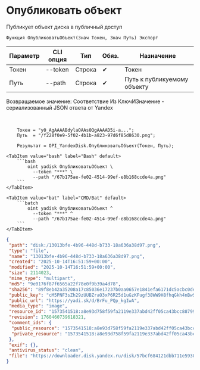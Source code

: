 ﻿---
sidebar_position: 1
description: Опубликовать объект и другие функции для работы с Yandex Disk в Открытом пакете интеграций - бесплатной open-source библиотеке интеграций для 1С:Предприятие 8, OneScript и CLI
keywords: [1C, 1С, 1С:Предприятие, 1С:Предприятие 8.3, API, Интеграция, Сервисы, Обмен, OneScript, CLI, Yandex Disk]
---


# Опубликовать объект
 Публикует объект диска в публичный доступ



`Функция ОпубликоватьОбъект(Знач Токен, Знач Путь) Экспорт`

  | Параметр | CLI опция | Тип | Обяз. | Назначение |
  |-|-|-|-|-|
  | Токен | --token | Строка | &#x2714; | Токен |
  | Путь | --path | Строка | &#x2714; | Путь к публикуемому объекту |

  
  Возвращаемое значение:   Соответствие Из КлючИЗначение - сериализованный JSON ответа от Yandex

<br/>



```bsl title="Пример использования для 1С:Предприятие/OneScript"
    Токен = "y0_AgAAAABdylaOAAs0QgAAAAD5i-a...";
    Путь  = "/f228f0e9-5f02-4b1b-a823-97d6f85d8630.png";

    Результат = OPI_YandexDisk.ОпубликоватьОбъект(Токен, Путь);
```
    

 <Tabs>
  
    <TabItem value="bash" label="Bash" default>
        ```bash
            oint yadisk ОпубликоватьОбъект \
              --token "***" \
              --path "/67b175ae-fe02-4514-99ef-e8b168ccde4a.png"
        ```
    </TabItem>
  
    <TabItem value="bat" label="CMD/Bat" default>
        ```batch
            oint yadisk ОпубликоватьОбъект ^
              --token "***" ^
              --path "/67b175ae-fe02-4514-99ef-e8b168ccde4a.png"
        ```
    </TabItem>
</Tabs>


```json title="Результат"
{
 "path": "disk:/13013bfe-4b96-448d-b733-18a636a38d97.png",
 "type": "file",
 "name": "13013bfe-4b96-448d-b733-18a636a38d97.png",
 "created": "2025-10-14T16:51:59+00:00",
 "modified": "2025-10-14T16:51:59+00:00",
 "size": 2114023,
 "mime_type": "multipart",
 "md5": "9e0176f87f6565a22f78e0f9b39a4d78",
 "sha256": "89f8eb42a35208a17c85036e17237b0aa0657e1841efa6171dc5acbc0dea9e18",
 "public_key": "cM5PNF3sZh29zUUBZraO3xP6R25d1uGzKFugf38WW9H8fhqGkh4nBwSlCY2jL4Lrq/J6bpmRyOJonT3VoXnDag==",
 "public_url": "https://yadi.sk/d/BrFu_PQp_kgIwA",
 "media_type": "image",
 "resource_id": "1573541518:a8e93d758f59fa2119e337abd42ff05ca43bcc887992847c405c1813cfc55eac",
 "revision": 1760460739618321,
 "comment_ids": {
  "public_resource": "1573541518:a8e93d758f59fa2119e337abd42ff05ca43bcc887992847c405c1813cfc55eac",
  "private_resource": "1573541518:a8e93d758f59fa2119e337abd42ff05ca43bcc887992847c405c1813cfc55eac"
 },
 "exif": {},
 "antivirus_status": "clean",
 "file": "https://downloader.disk.yandex.ru/disk/57bcf684121dbb711e5930bb4c53c14b695953f5c517d2c59a421e90d4174618/68eeb804/Kdpe3dFisZLPovVA4r-aBmpkby3AOQiLsayEHYapOMw2ylFGSbZZrsWtGPTvHxG_-QDrqSGFBOOsS3b3gKT1zA%3D%3D?uid=1573541518&filename=13013bfe-4b96-448d-b733-18a636a38d97.png&disposition=attachment&hash=&limit=0&content_type=multipart&owner_uid=1573541518&fsize=2114023&hid=03d7263840468e281bd0b238a26e7d0d&media_type=image&tknv=v3&etag=9e0176f87f6565a22f78e0f9b39a4d78"
}
```
